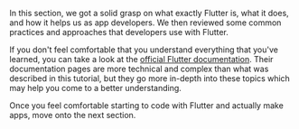 In this section, we got a solid grasp on what exactly Flutter is, what it does, and how it helps us as app developers. We then reviewed some common practices and approaches that developers use with Flutter.

If you don't feel comfortable that you understand everything that you've learned, you can take a look at the [official Flutter documentation](https://flutter.dev/docs). Their documentation pages are more technical and complex than what was described in this tutorial, but they go more in-depth into these topics which may help you come to a better understanding.

Once you feel comfortable starting to code with Flutter and actually make apps, move onto the next section.